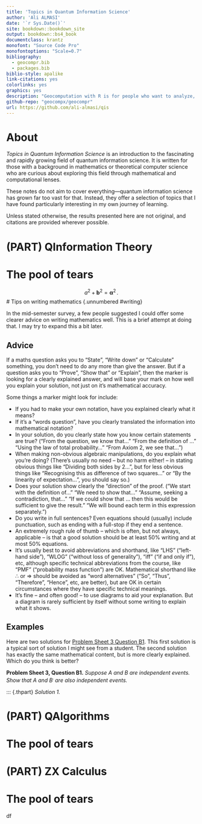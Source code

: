 ```yaml
--- 
title: 'Topics in Quantum Information Science'
author: 'Ali ALMASI'
date: '`r Sys.Date()`'
site: bookdown::bookdown_site
output: bookdown::bs4_book
documentclass: krantz
monofont: "Source Code Pro"
monofontoptions: "Scale=0.7"
bibliography:
  - geocompr.bib
  - packages.bib
biblio-style: apalike
link-citations: yes
colorlinks: yes
graphics: yes
description: "Geocomputation with R is for people who want to analyze, visualize and model geographic data with open source software. It is based on R, a statistical programming language that has powerful data processing, visualization, and geospatial capabilities. The book equips you with the knowledge and skills to tackle a wide range of issues manifested in geographic data, including those with scientific, societal, and environmental implications. This book will interest people from many backgrounds, especially Geographic Information Systems (GIS) users interested in applying their domain-specific knowledge in a powerful open source language for data science, and R users interested in extending their skills to handle spatial data."
github-repo: "geocompx/geocompr"
url: https://github.com/ali-almasi/qis
---
```


# About {-}
*Topics in Quantum Information Science* is an introduction to the fascinating and rapidly growing field of quantum information science. It is written for those with a background in mathematics or theoretical computer science who are curious about exploring this field through mathematical and computational lenses.

These notes do not aim to cover everything—quantum information science has grown far too vast for that. Instead, they offer a selection of topics that I have found particularly interesting in my own journey of learning.

Unless stated otherwise, the results presented here are not original, and citations are provided wherever possible.


<!--chapter:end:index.Rmd-->

# (PART) QInformation Theory {-}
# The pool of tears

$$
a^2 + \mathbf{b}^2 = \symbf{\alpha}^2\,.  
$$
# Tips on writing mathematics  {.unnumbered #writing}

::: {.mysummary}
In the mid-semester survey, a few people suggested I could offer some clearer advice on writing mathematics well. This is a brief attempt at doing that. I may try to expand this a bit later.
:::

## Advice {.unnumbered #advice}

If a maths question asks you to "State", "Write down" or "Calculate" something, you don't need to do any more than give the answer. But if a question asks you to "Prove", "Show that" or "Explain", then the marker is looking for a clearly explained answer, and will base your mark on how well you explain your solution, not just on it's mathematical accuracy.

Some things a marker might look for include:

* If you had to make your own notation, have you explained clearly what it means?
* If it's a "words question", have you clearly translated the information into mathematical notation?
* In your solution, do you clearly state how you know certain statements are true? ("From the question, we know that..." "From the definition of ..." "Using the law of total probability..." "From Axiom 2, we see that...")
* When making non-obvious algebraic manipulations, do you explain what you're doing? (There's usually no need -- but no harm either! -- in stating obvious things like "Dividing both sides by 2...", but for less obvious things like "Recognising this as difference of two squares..." or "By the linearity of expectation...", you should say so.)
* Does your solution show clearly the "direction" of the proof. ("We start with the definition of..." "We need to show that..." "Assume, seeking a contradiction, that..." "If we could show that ... then this would be sufficient to give the result." "We will bound each term in this expression separately.")
* Do you write in full sentences? Even equations should (usually) include punctuation, such as ending with a full-stop if they end a sentence.
* An extremely rough rule of thumb -- which is often, but not always, applicable -- is that a good solution should be at least 50% writing and at most 50% equations.
* It's usually best to avoid abbreviations and shorthand, like "LHS" ("left-hand side"), "WLOG" ("without loss of generality"), "iff" ("if and only if"), etc, although specific technical abbreviations from the course, like "PMF" ("probability mass function") are OK. Mathematical shorthand like $\therefore$ or $\Rightarrow$ should be avoided as "word alternatives" ("So", "Thus", "Therefore", "Hence", etc, are better), but are OK in certain circumstances where they have specific technical meanings.
* It's fine -- and often good! -- to use diagrams to aid your explanation. But a diagram is rarely sufficient by itself without some writing to explain what it shows.

## Examples  {.unnumbered #writing-ex}

Here are two solutions for [Problem Sheet 3 Question B1](#P3-long). This first solution is a typical sort of solution I might see from a student. The second solution has exactly the same mathematical content, but is more clearly explained. Which do you think is better?

::: {.thpart}
**Problem Sheet 3, Question B1.** *Suppose $A$ and $B$ are independent events. Show that $A$ and $B^\comp$ are also independent events.*
:::

::: {.thpart}
*Solution 1.* 



<!--chapter:end:01-QInfo1.Rmd-->

# (PART) QAlgorithms {-}

# The pool of tears

<!--chapter:end:10-QAlgo1.Rmd-->

# (PART) ZX Calculus {-}

# The pool of tears
df


<!--chapter:end:20-ZXCalculus1.Rmd-->

